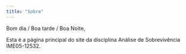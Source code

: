 ```yaml
---
title: "Sobre"
---
```


Bom dia / Boa tarde / Boa Noite,

Esta é a página principal do site da disciplina Análise de Sobrevivência IME05-12532.
